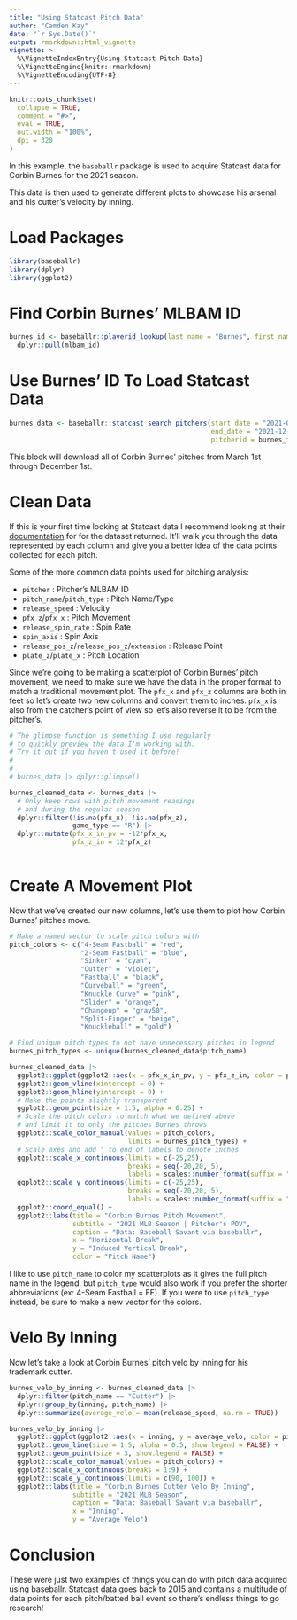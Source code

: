 ```yaml
---
title: "Using Statcast Pitch Data"
author: "Camden Kay"
date: "`r Sys.Date()`"
output: rmarkdown::html_vignette
vignette: >
  %\VignetteIndexEntry{Using Statcast Pitch Data}
  %\VignetteEngine{knitr::rmarkdown}
  %\VignetteEncoding{UTF-8}
---
```


```r
knitr::opts_chunk$set(
  collapse = TRUE,
  comment = "#>",
  eval = TRUE,
  out.width = "100%",
  dpi = 320
)
```

In this example, the `baseballr` package is used to acquire Statcast data for Corbin Burnes for the 2021 season.

This data is then used to generate different plots to showcase his arsenal and his cutter's velocity by inning.

# Load Packages

```r
library(baseballr)
library(dplyr)
library(ggplot2)
```


# Find Corbin Burnes' MLBAM ID

```r
burnes_id <- baseballr::playerid_lookup(last_name = "Burnes", first_name = "Corbin") |> 
  dplyr::pull(mlbam_id)
```

# Use Burnes' ID To Load Statcast Data

```r
burnes_data <- baseballr::statcast_search_pitchers(start_date = "2021-03-01",
                                                   end_date = "2021-12-01",
                                                   pitcherid = burnes_id)
```
This block will download all of Corbin Burnes' pitches from March 1st through December 1st.

# Clean Data

If this is your first time looking at Statcast data I recommend looking at their [documentation](https://baseballsavant.mlb.com/csv-docs) for for the dataset returned. It'll walk you through the data represented by each column and give you a better idea of the data points collected for each pitch.

Some of the more common data points used for pitching analysis:

- `pitcher` : Pitcher's MLBAM ID
- `pitch_name`/`pitch_type` : Pitch Name/Type
- `release_speed` : Velocity
- `pfx_z`/`pfx_x` : Pitch Movement
- `release_spin_rate` : Spin Rate
- `spin_axis` : Spin Axis
- `release_pos_z`/`release_pos_z`/`extension` : Release Point
- `plate_z`/`plate_x` : Pitch Location


Since we're going to be making a scatterplot of Corbin Burnes' pitch movement, we need to make sure we have the data in the proper format to match a traditional movement plot. The `pfx_x` and `pfx_z` columns are both in feet so let's create two new columns and convert them to inches. `pfx_x` is also from the catcher's point of view so let's also reverse it to be from the pitcher's.

```r
# The glimpse function is something I use regularly
# to quickly preview the data I'm working with.
# Try it out if you haven't used it before!
# 
# 
# burnes_data |> dplyr::glimpse()

burnes_cleaned_data <- burnes_data |> 
  # Only keep rows with pitch movement readings
  # and during the regular season
  dplyr::filter(!is.na(pfx_x), !is.na(pfx_z),
                game_type == "R") |> 
  dplyr::mutate(pfx_x_in_pv = -12*pfx_x,
                pfx_z_in = 12*pfx_z)
  
```

# Create A Movement Plot

Now that we've created our new columns, let's use them to plot how Corbin Burnes' pitches move. 

```r
# Make a named vector to scale pitch colors with
pitch_colors <- c("4-Seam Fastball" = "red",
                  "2-Seam Fastball" = "blue",
                  "Sinker" = "cyan",
                  "Cutter" = "violet",
                  "Fastball" = "black",
                  "Curveball" = "green",
                  "Knuckle Curve" = "pink",
                  "Slider" = "orange",
                  "Changeup" = "gray50",
                  "Split-Finger" = "beige",
                  "Knuckleball" = "gold")

# Find unique pitch types to not have unnecessary pitches in legend
burnes_pitch_types <- unique(burnes_cleaned_data$pitch_name)

burnes_cleaned_data |> 
  ggplot2::ggplot(ggplot2::aes(x = pfx_x_in_pv, y = pfx_z_in, color = pitch_name)) +
  ggplot2::geom_vline(xintercept = 0) +
  ggplot2::geom_hline(yintercept = 0) +
  # Make the points slightly transparent
  ggplot2::geom_point(size = 1.5, alpha = 0.25) +
  # Scale the pitch colors to match what we defined above
  # and limit it to only the pitches Burnes throws
  ggplot2::scale_color_manual(values = pitch_colors,
                              limits = burnes_pitch_types) +
  # Scale axes and add " to end of labels to denote inches
  ggplot2::scale_x_continuous(limits = c(-25,25),
                              breaks = seq(-20,20, 5),
                              labels = scales::number_format(suffix = "\"")) +
  ggplot2::scale_y_continuous(limits = c(-25,25),
                              breaks = seq(-20,20, 5),
                              labels = scales::number_format(suffix = "\"")) +
  ggplot2::coord_equal() +
  ggplot2::labs(title = "Corbin Burnes Pitch Movement",
                subtitle = "2021 MLB Season | Pitcher's POV",
                caption = "Data: Baseball Savant via baseballr", 
                x = "Horizontal Break",
                y = "Induced Vertical Break",
                color = "Pitch Name")
```

I like to use `pitch_name` to color my scatterplots as it gives the full pitch name in the legend, but `pitch_type` would also work if you prefer the shorter abbreviations (ex: 4-Seam Fastball = FF). If you were to use `pitch_type` instead, be sure to make a new vector for the colors.

# Velo By Inning

Now let's take a look at Corbin Burnes' pitch velo by inning for his trademark cutter.

```r

burnes_velo_by_inning <- burnes_cleaned_data |> 
  dplyr::filter(pitch_name == "Cutter") |> 
  dplyr::group_by(inning, pitch_name) |> 
  dplyr::summarize(average_velo = mean(release_speed, na.rm = TRUE))

burnes_velo_by_inning |> 
  ggplot2::ggplot(ggplot2::aes(x = inning, y = average_velo, color = pitch_name)) +
  ggplot2::geom_line(size = 1.5, alpha = 0.5, show.legend = FALSE) +
  ggplot2::geom_point(size = 3, show.legend = FALSE) +
  ggplot2::scale_color_manual(values = pitch_colors) +
  ggplot2::scale_x_continuous(breaks = 1:9) +
  ggplot2::scale_y_continuous(limits = c(90, 100)) +
  ggplot2::labs(title = "Corbin Burnes Cutter Velo By Inning",
                subtitle = "2021 MLB Season",
                caption = "Data: Baseball Savant via baseballr",
                x = "Inning",
                y = "Average Velo")

```


# Conclusion

These were just two examples of things you can do with pitch data acquired using baseballr. Statcast data goes back to 2015 and contains a multitude of data points for each pitch/batted ball event so there's endless things to go research! 


